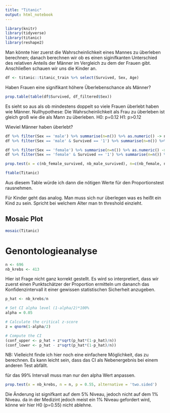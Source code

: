 ```yaml
---
title: "Titanic"
output: html_notebook
---
```


```r
library(knitr)
library(tidyverse)
library(titanic)
library(reshape2)
```

Man könnte hier zuerst die Wahrscheinlichkeit eines Mannes zu überleben berechnen; danach berechnen wir ob es einen siginifkanten Unterschied des relativen Anteils der Männer im Vergleich zu dem der Frauen gibt. Anschließen schauen wir uns die Kinder an. 

```r
df <- titanic::titanic_train %>% select(Survived, Sex, Age)
```

Haben Frauen eine signifikant höhere Überlebenschance als Männer?

```r
prop.table(table(df$Survived, df_filtered$Sex))
```

Es sieht so aus als ob mindestens doppelt so viele Frauen überlebt haben wie Männer. 
Nullhypothese: Die Wahrscheinlichkeit als Frau zu überleben ist gleich groß wie die als Mann zu überleben.
H0: p=0.12
H1: p>0.12


Wieviel Männer haben überlebt?
```r
df %>% filter(Sex == 'male') %>% summarise(n=n()) %>% as.numeric() -> nb_male
df %>% filter(Sex == 'male' & Survived == '1') %>% summarise(n=n()) %>% as.numeric() -> nb_male_survived
```

```r
df %>% filter(Sex == 'female') %>% summarise(n=n()) %>% as.numeric() -> nb_female
df %>% filter(Sex == 'female' & Survived == '1') %>% summarise(n=n()) %>% as.numeric() -> nb_female_survived
```


```r
prop.test(x = c(nb_female_survived, nb_male_survived), n=c(nb_female, nb_male), alternative = 'greater')
```

```r
ftable(Titanic)
```
Aus diesem Table würde ich dann die nötigen Werte für den Proportionstest rausnehmen.


Für Kinder geht das analog. Man muss sich nur überlegen was es heißt ein Kind zu sein. Spricht bei welchem Alter man tn threshold einzieht.

## Mosaic Plot

```r
mosaic(Titanic)
```


# Genontologieanalyse

```r
n <- 696
nb_krebs <- 413
```

Hier ist Frage nicht ganz korrekt gestellt. Es wird so interpretiert, dass wir zuerst einen Punktschätzer der Proportion ermitteln um dananch das Konfidenzintervall it einer gewissen statistischen Sicherheit anzugeben.

```r
p_hat <- nb_krebs/n
```

```r
# Set CI alpha level (1-alpha/2)*100%
alpha = 0.05

# Calculate the critical z-score
z = qnorm(1-alpha/2)

# Compute the CI
(conf_upper <- p_hat + z*sqrt(p_hat*(1-p_hat)/n))
(conf_lower <- p_hat - z*sqrt(p_hat*(1-p_hat)/n))
```

NB: Vielleicht finde ich hier noch eine einfachere Möglichkeit, das zu berechnen. Es kann leicht sein, dass das CI als Nebenergebnis bei einem anderen Test abfällt.


für das 99% Intervall muss man nur den alpha Wert anpassen.

```r
prop.test(x = nb_krebs, n = n, p = 0.55, alternative = 'two.sided')
```


Die Änderung ist signifkant auf dem 5% Niveau, jedoch nicht auf dem 1% Niveau. da in der Medizint jedoch meist ein 1% Niveau gefordert wird, könne wir hier H0 (p=0.55) nicht ablehne.





